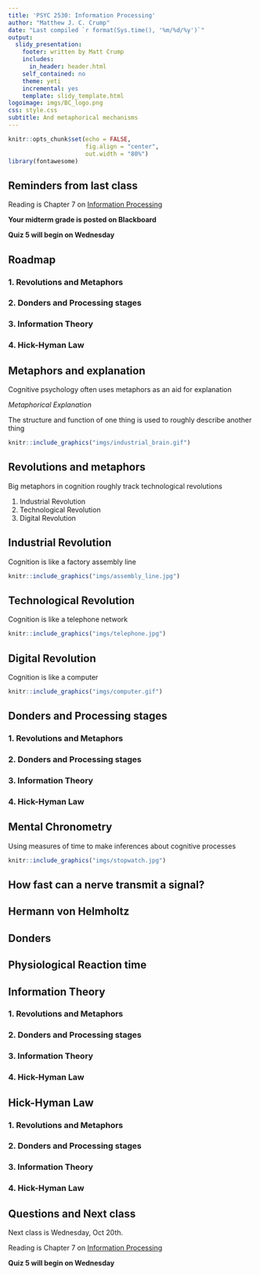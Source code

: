 ```yaml
---
title: 'PSYC 2530: Information Processing'
author: "Matthew J. C. Crump"
date: "Last compiled `r format(Sys.time(), '%m/%d/%y')`"
output:
  slidy_presentation:
    footer: written by Matt Crump
    includes:
      in_header: header.html
    self_contained: no
    theme: yeti
    incremental: yes
    template: slidy_template.html
logoimage: imgs/BC_logo.png
css: style.css
subtitle: And metaphorical mechanisms
---
```


```r
knitr::opts_chunk$set(echo = FALSE,
                      fig.align = "center",
                      out.width = "80%")
library(fontawesome)
```

## Reminders from last class

Reading is Chapter 7 on [Information Processing](https://www.crumplab.com/cognition/textbook/information-processing.html)

**Your midterm grade is posted on Blackboard**

**Quiz 5 will begin on Wednesday** 

##  Roadmap

### 1. Revolutions and Metaphors {.bolder}
### 2. Donders and Processing stages {.greyout}
### 3. Information Theory {.greyout}
### 4. Hick-Hyman Law {.greyout}

## Metaphors and explanation

:::: {.row}
::: {.col-md-6}

Cognitive psychology often uses metaphors as an aid for explanation

*Metaphorical Explanation*

The structure and function of one thing is used to roughly describe another thing

:::

::: {.col-md-6}

```r
knitr::include_graphics("imgs/industrial_brain.gif")
```

:::
::::

## Revolutions and metaphors

Big metaphors in cognition roughly track technological revolutions

1. Industrial Revolution
2. Technological Revolution
3. Digital Revolution

## Industrial Revolution

Cognition is like a factory assembly line

```r
knitr::include_graphics("imgs/assembly_line.jpg")
```


## Technological Revolution

Cognition is like a telephone network

```r
knitr::include_graphics("imgs/telephone.jpg")
```

## Digital Revolution

Cognition is like a computer

```r
knitr::include_graphics("imgs/computer.gif")
```

##  Donders and Processing stages

### 1. Revolutions and Metaphors {.greyout}
### 2. Donders and Processing stages {.bolder}
### 3. Information Theory {.greyout}
### 4. Hick-Hyman Law {.greyout}

## Mental Chronometry


:::: {.row}
::: {.col-md-6}

Using measures of time to make inferences about cognitive processes

:::

::: {.col-md-6}

```r
knitr::include_graphics("imgs/stopwatch.jpg")
```

:::
::::

## How fast can a nerve transmit a signal? 

## Hermann von Helmholtz

## Donders

## Physiological Reaction time

##  Information Theory

### 1. Revolutions and Metaphors {.greyout}
### 2. Donders and Processing stages {.greyout}
### 3. Information Theory {.bolder}
### 4. Hick-Hyman Law {.greyout}

##  Hick-Hyman Law

### 1. Revolutions and Metaphors {.greyout}
### 2. Donders and Processing stages {.greyout}
### 3. Information Theory {.greyout}
### 4. Hick-Hyman Law {.bolder}



## Questions and Next class

Next class is Wednesday, Oct 20th.

Reading is Chapter 7 on [Information Processing](https://www.crumplab.com/cognition/textbook/information-processing.html)

**Quiz 5 will begin on Wednesday** 




